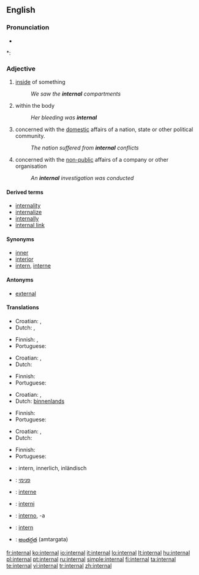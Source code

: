 ==English==

===Pronunciation===
* {{audio|en-us-internal.ogg|Audio (US)}}

*: {{rhymes|ɜː(r)nəl}}

===Adjective===
{{en-adj}}

# [[inside]] of something
#: ''We saw the '''internal''' compartments''
# within the body
#: ''Her bleeding was '''internal'''''
# concerned with the [[domestic]] affairs of a nation, state or other political community.
#: ''The nation suffered from '''internal''' conflicts''
# concerned with the [[non-public]] affairs of a company or other organisation
#: ''An '''internal''' investigation was conducted''

====Derived terms====
* [[internality]]
* [[internalize]]
* [[internally]]
* [[internal link]]

====Synonyms====
* [[inner]]
* [[interior]]
* [[intern]], [[interne]]

====Antonyms====
* [[external]]

====Translations====
{{trans-top|inside of something}}
* Croatian: {{t-|hr|interni|alt=ȉntērnī}}, {{t-|hr|unutrašnji|alt=ùnutrašnjī}}
* Dutch: {{t+|nl|intern}}, {{t+|nl|inwendig}}
{{trans-mid}}
* Finnish: {{t+|fi|sisäinen}}, {{t+|fi|sisä-}}
* Portuguese: {{t+|pt|interno}}
{{trans-bottom}}

{{trans-top|within the body}}
* Croatian: {{t-|hr|interni|alt=ȉntērnī}}, {{t-|hr|unutarnji|alt=ùnutārnjī}}
* Dutch: {{t+|nl|inwendig}}
{{trans-mid}}
* Finnish: {{t+|fi|sisäinen}}
* Portuguese: {{t+|pt|interno}}
{{trans-bottom}}

{{trans-top|concerned with the domestic affairs of a nation, state etc.}}
* Croatian: {{t-|hr|interni|alt=ȉntērnī}}, {{t-|hr|unutrašnji|alt=ùnutrašnjī}}
* Dutch: [[binnenlands]]
{{trans-mid}}
* Finnish: {{t+|fi|sisäinen}}
* Portuguese: {{t+|pt|interno}}
{{trans-bottom}}

{{trans-top|concerned with the non-public affairs of a company or other organisation}}
* Croatian: {{t-|hr|interni|alt=ȉntērnī}}, {{t-|hr|unutrašnji|alt=ùnutrašnjī}}
* Dutch: {{t+|nl|intern}}
{{trans-mid}}
* Finnish: {{t+|fi|sisäinen}}
* Portuguese: {{t+|pt|interno}}
{{trans-bottom}}

{{checktrans-top}}
* {{ttbc|German}}: intern, innerlich, inländisch
* {{ttbc|Hebrew}}: [[פנימי]]
* {{ttbc|Interlingua}}: [[interne]]
* {{ttbc|Novial}}: [[interni]]
* {{ttbc|Spanish}}: [[interno]], -a
* {{ttbc|Swedish}}: [[intern]]
* {{ttbc|Telugu}}: [[అంతర్గత]] (amtargata)
{{checktrans-bottom}}

[[fr:internal]]
[[ko:internal]]
[[io:internal]]
[[it:internal]]
[[lo:internal]]
[[lt:internal]]
[[hu:internal]]
[[pl:internal]]
[[pt:internal]]
[[ru:internal]]
[[simple:internal]]
[[fi:internal]]
[[ta:internal]]
[[te:internal]]
[[vi:internal]]
[[tr:internal]]
[[zh:internal]]